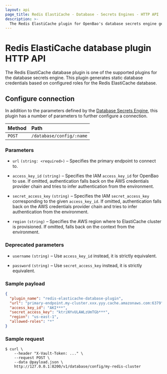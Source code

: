 ```yaml
---
layout: api
page_title: Redis ElastiCache - Database - Secrets Engines - HTTP API
description: >-
  The Redis ElastiCache plugin for OpenBao's database secrets engine generates new passwords for ElastiCache users.
---
```


# Redis ElastiCache database plugin HTTP API

The Redis ElastiCache database plugin is one of the supported plugins for the database
secrets engine. This plugin generates static database credentials based on
configured roles for the Redis ElastiCache database.

## Configure connection

In addition to the parameters defined by the [Database
Secrets Engine](/vault/api-docs/secret/databases#configure-connection), this plugin
has a number of parameters to further configure a connection.

| Method | Path                     |
| :----- | :----------------------- |
| `POST` | `/database/config/:name` |

### Parameters

- `url` `(string: <required>)` – Specifies the primary endpoint to connect to.

- `access_key_id` `(string)` – Specifies the IAM `access_key_id` for OpenBao to use. If omitted, authentication falls back on
the AWS credentials provider chain and tries to infer authentication from the environment.

- `secret_access_key` `(string)` – Specifies the IAM `secret_access_key` corresponding to the given `access_key_id`.
If omitted, authentication falls back on the AWS credentials provider chain and tries to infer authentication from the environment.

- `region` `(string)` – Specifies the AWS region where to ElastiCache cluster is provisioned. If omitted, falls back on
the context from the environment.

### Deprecated parameters

- `username` `(string)` – Use `access_key_id` instead, it is strictly equivalent.

- `password` `(string)` – Use `secret_access_key` instead, it is strictly equivalent.

### Sample payload

```json
{
  "plugin_name": "redis-elasticache-database-plugin",
  "url": "primary-endpoint.my-cluster.xxx.yyy.cache.amazonaws.com:6379",
  "access_key_id": "AKI***",
  "secret_access_key": "ktriNYvULAWLzUmTGb***",
  "region": "us-east-1",
  "allowed-roles": "*"
}
```

### Sample request

```shell-session
$ curl \
    --header "X-Vault-Token: ..." \
    --request POST \
    --data @payload.json \
    http://127.0.0.1:8200/v1/database/config/my-redis-cluster
```

